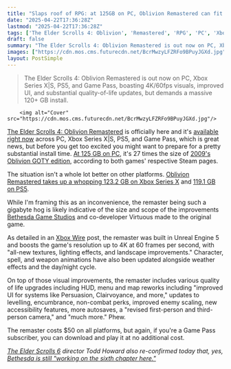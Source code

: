 ```yaml
---
title: "Slaps roof of RPG: at 125GB on PC, Oblivion Remastered can fit 27 of 2009's Oblivion GOTY edition"
date: "2025-04-22T17:36:28Z"
lastmod: "2025-04-22T17:36:28Z"
tags: ['The Elder Scrolls 4: Oblivion', 'Remastered', 'RPG', 'PC', 'Xbox Series X|S', 'PS5', 'Game Pass', 'Unreal Engine 5', 'Bethesda Game Studios']
draft: false
summary: "The Elder Scrolls 4: Oblivion Remastered is out now on PC, Xbox Series X|S, PS5, and Game Pass, boasting  4K/60fps visuals,  improved UI, and substantial quality-of-life updates, but demands a massive 120+ GB install."
images: ["https://cdn.mos.cms.futurecdn.net/BcrMwzyLFZRFo9BPuyJGXd.jpg"]
layout: PostSimple
---
```

> The Elder Scrolls 4: Oblivion Remastered is out now on PC, Xbox Series X|S, PS5, and Game Pass, boasting  4K/60fps visuals,  improved UI, and substantial quality-of-life updates, but demands a massive 120+ GB install.


        <img alt="Cover" src="https://cdn.mos.cms.futurecdn.net/BcrMwzyLFZRFo9BPuyJGXd.jpg"/>
        
[<u>The Elder Scrolls 4: Oblivion Remastered</u>](https://www.gamesradar.com/games/the-elder-scrolls/the-elder-scrolls-4-oblivion-remastered-guide/) is officially here and it's [<u>available right now</u>](https://www.gamesradar.com/games/the-elder-scrolls/elder-scrolls-4-oblivion-remastered-revealed-50-dollars-out-today-xbox-series-x-ps5-pc-game-pass/) across PC, Xbox Series X|S, PS5, and Game Pass, which is great news, but before you get too excited you might want to prepare for a pretty substantial install time. [At 125 GB on PC](https://store.steampowered.com/app/2623190/The_Elder_Scrolls_IV_Oblivion_Remastered/), it's 27 times the size of [2009's Oblivion GOTY edition](https://store.steampowered.com/app/22330/The_Elder_Scrolls_IV_Oblivion_Game_of_the_Year_Edition_2009/), according to both games' respective Steam pages.

The situation isn't a whole lot better on other platforms. [Oblivion Remastered takes up a whopping 123.2 GB on Xbox Series X](https://www.xbox.com/en-us/games/store/the-elder-scrolls-iv-oblivion-remastered/9NQR437K7PQH/0010) and [119.1 GB on PS5](https://store.playstation.com/en-us/product/UP1003-PPSA21203_00-ALTARDELUXEED000).

While I'm framing this as an inconvenience, the remaster being such a gigabyte hog is likely indicative of the size and scope of the improvements [Bethesda Game Studios](https://www.gamesradar.com/tag/bethesda-game-studios/) and co-developer Virtuous made to the original game.

As detailed in an [Xbox Wire](https://news.xbox.com/en-us/2025/04/22/elder-scrolls-iv-oblivion-remastered/) post, the remaster was built in Unreal Engine 5 and boosts the game's resolution up to 4K at 60 frames per second, with "all-new textures, lighting effects, and landscape improvements." Character, spell, and weapon animations have also been updated alongside weather effects and the day/night cycle.

On top of those visual improvements, the remaster includes various quality of life upgrades including HUD, menu and map reworks including "improved UI for systems like Persuasion, Clairvoyance, and more," updates to levelling, encumbrance, non-combat perks, improved enemy scaling, new accessibility features, more autosaves, a "revised first-person and third-person camera," and "much more." Phew.

The remaster costs $50 on all platforms, but again, if you're a Game Pass subscriber, you can download and play it at no additional cost.

**[<u><em>The Elder Scrolls 6</em></u>](https://www.gamesradar.com/elder-scrolls-6-release-date-location-news-races/)* director Todd Howard also re-confirmed today that, yes, *[<u><em>Bethesda is still "working on the sixth chapter here."</em></u>](https://www.gamesradar.com/games/the-elder-scrolls/todd-howard-points-to-the-elder-scrolls-6-as-bethesda-reveals-oblivion-remaster-obviously-were-working-on-the-sixth-chapter-here/)**
        